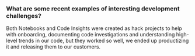 ### What are some recent examples of interesting development challenges?

Both Notebooks and Code Insights were created as hack projects to help with
onboarding, documenting code investigations and understanding high-level trends
in our code, but they worked so well, we ended up productizing it and releasing
them to our customers.
